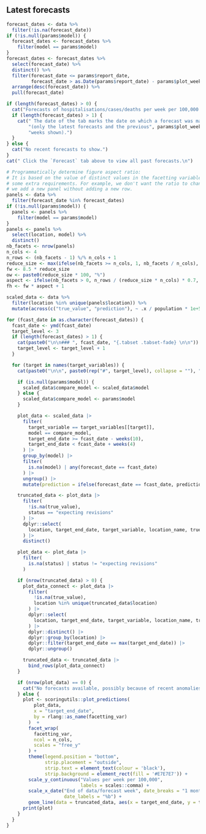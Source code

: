 <!-- Visualisation of forecasts (cases or deaths across time) for multiple
forecasting dates. -->

## Latest forecasts {.tabset .tabset_fade}

```r
forecast_dates <- data %>%
  filter(!is.na(forecast_date))
if (!is.null(params$model)) {
  forecast_dates <- forecast_dates %>%
    filter(model == params$model)
}
forecast_dates <- forecast_dates %>%
  select(forecast_date) %>%
  distinct() %>%
  filter(forecast_date <= params$report_date,
         forecast_date > as.Date(params$report_date) - params$plot_weeks * 7) %>%
  arrange(desc(forecast_date)) %>%
  pull(forecast_date)
```

```r
if (length(forecast_dates) > 0) {
  cat("Forecasts of hospitalisations/cases/deaths per week per 100,000.")
  if (length(forecast_dates) > 1) {
    cat(" The date of the tab marks the date on which a forecast was made",
        "(only the latest forecasts and the previous", params$plot_weeks,
        "weeks shown).")
  }
} else {
  cat("No recent forecasts to show.")
}
cat(" Click the `Forecast` tab above to view all past forecasts.\n")
```

```r
# Programmatically determine figure aspect ratio:
# It is based on the value of distinct values in the facetting variables with
# some extra requirements. For example, we don't want the ratio to change when
# we add a new panel without adding a new row.
panels <- data %>%
  filter(forecast_date %in% forecast_dates)
if (!is.null(params$model)) {
  panels <- panels %>%
    filter(model == params$model)
}
panels <- panels %>%
  select(location, model) %>%
  distinct()
nb_facets <- nrow(panels)
n_cols <- 4
n_rows <- (nb_facets - 1) %/% n_cols + 1
reduce_size <- max(ifelse(nb_facets >= n_cols, 1, nb_facets / n_cols), 0.5)
fw <- 8.5 * reduce_size
ow <- paste0(reduce_size * 100, "%")
aspect <- ifelse(nb_facets > 0, n_rows / (reduce_size * n_cols) * 0.7, 1)
fh <- fw * aspect + 1
```

```r
scaled_data <- data %>%
  filter(location %in% unique(panels$location)) %>%
  mutate(across(c("true_value", "prediction"), ~ .x / population * 1e+5))

for (fcast_date in as.character(forecast_dates)) {
  fcast_date <- ymd(fcast_date)
  target_level <- 3
  if (length(forecast_dates) > 1) {
    cat(paste0("\n\n### ", fcast_date, "{.tabset .tabset-fade} \n\n"))
    target_level <- target_level + 1
  }

  for (target in names(target_variables)) {
    cat(paste0("\n\n", paste0(rep("#", target_level), collapse = ""), " ", target, "\n\n"))

    if (is.null(params$model)) {
      scaled_data$compare_model <- scaled_data$model
    } else {
      scaled_data$compare_model <- params$model
    }

    plot_data <- scaled_data |>
      filter(
        target_variable == target_variables[[target]],
        model == compare_model,
        target_end_date >= fcast_date - weeks(10),
        target_end_date < fcast_date + weeks(4)
      ) |> 
      group_by(model) |> 
      filter(
        is.na(model) | any(forecast_date == fcast_date)
      ) |> 
      ungroup() |>
      mutate(prediction = ifelse(forecast_date == fcast_date, prediction, NA))

    truncated_data <- plot_data |>
      filter(
        !is.na(true_value),
        status == "expecting revisions"
      ) |>
      dplyr::select(
        location, target_end_date, target_variable, location_name, true_value
      ) |>
      distinct()

    plot_data <- plot_data |>
      filter(
        is.na(status) | status != "expecting revisions"
      )

    if (nrow(truncated_data) > 0) {
      plot_data_connect <- plot_data |>
        filter(
          !is.na(true_value),
          location %in% unique(truncated_data$location)
        ) |>
        dplyr::select(
          location, target_end_date, target_variable, location_name, true_value
        ) |>
        dplyr::distinct() |>
        dplyr::group_by(location) |>
        dplyr::filter(target_end_date == max(target_end_date)) |>
        dplyr::ungroup()

      truncated_data <- truncated_data |>
        bind_rows(plot_data_connect)
    }

    if (nrow(plot_data) == 0) {
      cat("No forecasts available, possibly because of recent anomalies in the available data.")
    } else {
      plot <- scoringutils::plot_predictions(
          plot_data, 
          x = "target_end_date",
          by = rlang::as_name(facetting_var)
        )  +
        facet_wrap(
          facetting_var, 
          ncol = n_cols,
          scales = "free_y"
        ) +
        theme(legend.position = "bottom",
              strip.placement = "outside",
              strip.text = element_text(colour = 'black'),
              strip.background = element_rect(fill = '#E7E7E7')) +
        scale_y_continuous("Values per week per 100,000",
                           labels = scales::comma) +
        scale_x_date("End of data/forecast week", date_breaks = "1 month",
                     date_labels = "%b") +
        geom_line(data = truncated_data, aes(x = target_end_date, y = true_value), linetype = "dashed")
      print(plot)
    }
  }
}
```

## {.unlisted .unnumbered}
